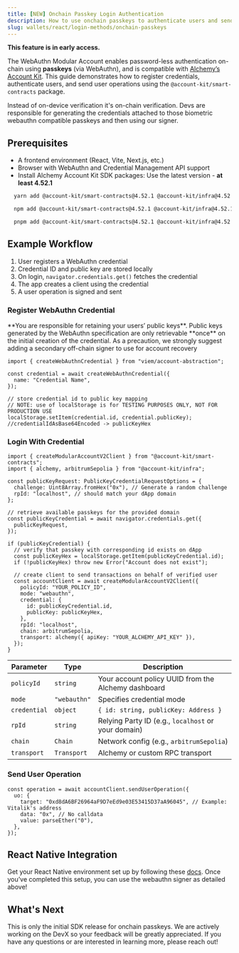 ```yaml
---
title: [NEW] Onchain Passkey Login Authentication
description: How to use onchain passkeys to authenticate users and send user operations
slug: wallets/react/login-methods/onchain-passkeys
---
```


<Warning>**This feature is in early access.**</Warning>

The WebAuthn Modular Account enables password-less authentication on-chain using **passkeys** (via WebAuthn), and is compatible with [Alchemy’s Account Kit](/wallets). This guide demonstrates how to register credentials, authenticate users, and send user operations using the `@account-kit/smart-contracts` package.

Instead of on-device verification it's on-chain verification. Devs are responsible for generating the credentials attached to those biometric webauthn compatible passkeys and then using our signer.

## Prerequisites

- A frontend environment (React, Vite, Next.js, etc.)
- Browser with WebAuthn and Credential Management API support
- Install Alchemy Account Kit SDK packages: Use the latest version - **at least 4.52.1**

<CodeBlocks>

```bash yarn
  yarn add @account-kit/smart-contracts@4.52.1 @account-kit/infra@4.52.1 viem
```

```bash npm
  npm add @account-kit/smart-contracts@4.52.1 @account-kit/infra@4.52.1 viem
```

```bash pnpm
  pnpm add @account-kit/smart-contracts@4.52.1 @account-kit/infra@4.52.1 viem
```

</CodeBlocks>

## Example Workflow

1. User registers a WebAuthn credential
2. Credential ID and public key are stored locally
3. On login, `navigator.credentials.get()` fetches the credential
4. The app creates a client using the credential
5. A user operation is signed and sent

### Register WebAuthn Credential

<Warning>
  **You are responsible for retaining your users’ public keys**. Public keys
  generated by the WebAuthn specification are only retrievable **once** on the
  initial creation of the credential. As a precaution, we strongly suggest
  adding a secondary off-chain signer to use for account recovery
</Warning>

```tsx twoslash
import { createWebAuthnCredential } from "viem/account-abstraction";

const credential = await createWebAuthnCredential({
  name: "Credential Name",
});

// store credential id to public key mapping
// NOTE: use of localStorage is for TESTING PURPOSES ONLY, NOT FOR PRODUCTION USE
localStorage.setItem(credential.id, credential.publicKey); //credentialIdAsBase64Encoded -> publicKeyHex
```

### Login With Credential

```tsx twoslash
import { createModularAccountV2Client } from "@account-kit/smart-contracts";
import { alchemy, arbitrumSepolia } from "@account-kit/infra";

const publicKeyRequest: PublicKeyCredentialRequestOptions = {
  challenge: Uint8Array.fromHex("0x"), // Generate a random challenge
  rpId: "localhost", // should match your dApp domain
};

// retrieve available passkeys for the provided domain
const publicKeyCredential = await navigator.credentials.get({
  publicKeyRequest,
});

if (publicKeyCredential) {
  // verify that passkey with corresponding id exists on dApp
  const publicKeyHex = localStorage.getItem(publicKeyCredential.id);
  if (!publicKeyHex) throw new Error("Account does not exist");

  // create client to send transactions on behalf of verified user
  const accountClient = await createModularAccountV2Client({
    policyId: "YOUR_POLICY_ID",
    mode: "webauthn",
    credential: {
      id: publicKeyCredential.id,
      publicKey: publicKeyHex,
    },
    rpId: "localhost",
    chain: arbitrumSepolia,
    transport: alchemy({ apiKey: "YOUR_ALCHEMY_API_KEY" }),
  });
}
```

<Accordion title="`createModularAccountV2Client` Parameters">

| Parameter    | Type         | Description                                         |
| ------------ | ------------ | --------------------------------------------------- |
| `policyId`   | `string`     | Your account policy UUID from the Alchemy dashboard |
| `mode`       | `"webauthn"` | Specifies credential mode                           |
| `credential` | `object`     | `{ id: string, publicKey: Address }`                |
| `rpId`       | `string`     | Relying Party ID (e.g., `localhost` or your domain) |
| `chain`      | `Chain`      | Network config (e.g., `arbitrumSepolia`)            |
| `transport`  | `Transport`  | Alchemy or custom RPC transport                     |

</Accordion>

### Send User Operation

```tsx
const operation = await accountClient.sendUserOperation({
  uo: {
    target: "0xd8dA6BF26964aF9D7eEd9e03E53415D37aA96045", // Example: Vitalik's address
    data: "0x", // No calldata
    value: parseEther("0"),
  },
});
```

## React Native Integration

Get your React Native environment set up by following these [docs](/wallets/react-native/overview). Once you’ve completed this setup, you can use the webauthn signer as detailed above!

## What's Next

This is only the initial SDK release for onchain passkeys. We are actively working on the DevX so your feedback will be greatly appreciated. If you have any questions or are interested in learning more, please reach out!
